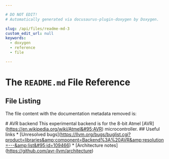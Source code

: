 ```yaml
---

# DO NOT EDIT!
# Automatically generated via docusaurus-plugin-doxygen by Doxygen.

slug: /api/files/readme-md-3
custom_edit_url: null
keywords:
  - doxygen
  - reference
  - file

---
```





# The `README.md` File Reference

<DoxygenPage pluginConfig={pluginConfig}>




## File Listing

The file content with the documentation metadata removed is:

<ProgramListing>

<CodeLine><Highlight kind="normal"># AVR backend</Highlight></CodeLine>
<CodeLine></CodeLine>
<CodeLine><Highlight kind="normal">This experimental backend is for the 8-bit Atmel &#91;AVR&#93;(https://en.wikipedia.org/wiki/Atmel&#95;AVR) microcontroller.</Highlight></CodeLine>
<CodeLine></CodeLine>
<CodeLine><Highlight kind="normal">## Useful links</Highlight></CodeLine>
<CodeLine></CodeLine>
<CodeLine><Highlight kind="normal">&#42; &#91;Unresolved bugs&#93;(https://llvm.org/bugs/buglist.cgi?product=libraries&amp;component=Backend%3A%20AVR&amp;resolution=---&amp;list&#95;id=109466)</Highlight></CodeLine>
<CodeLine><Highlight kind="normal">&#42; &#91;Architecture notes&#93;(https://github.com/avr-llvm/architecture)</Highlight></CodeLine>

</ProgramListing>


</DoxygenPage>
